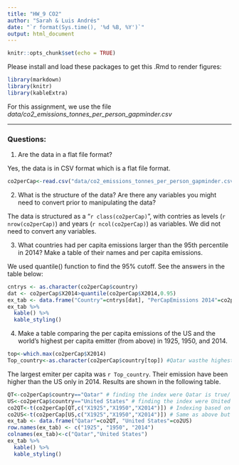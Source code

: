 ```yaml
---
title: "HW_9 CO2"
author: "Sarah & Luis Andrés"
date: "`r format(Sys.time(), '%d %B, %Y')`"
output: html_document
---
```


```r
knitr::opts_chunk$set(echo = TRUE)
```

Please install and load these packages to get this .Rmd to render figures:
```r
library(markdown)
library(knitr)
library(kableExtra)
```

For this assignment, we use the file _data/co2_emissions_tonnes_per_person_gapminder.csv_

***
### Questions:

1. Are the data in a flat file format? 

Yes, the data is in CSV format which is a flat file format. 

```r
co2perCap<-read.csv("data/co2_emissions_tonnes_per_person_gapminder.csv")

```

2. What is the structure of the data?  Are there any variables you might need to convert prior to manipulating the data?

The data is structured as a "`r class(co2perCap)`", with contries as levels (`r nrow(co2perCap)`) and years (`r ncol(co2perCap)`) as variables. We did not need to convert any variables. 

3. What countries had per capita emissions larger than the 95th percentile in 2014? Make a table of their names and per capita emissions. 

We used quantile() function to find the 95% cutoff. See the answers in the table below:
```r
cntrys <- as.character(co2perCap$country)
dat <- co2perCap$X2014>quantile(co2perCap$X2014,0.95)
ex_tab <- data.frame("Country"=cntrys[dat], "PerCapEmissions 2014"=co2perCap$X2014[dat])
ex_tab %>%
  kable() %>%
  kable_styling()
```

4. Make a table comparing the per capita emissions of the US and the world's highest per capita emitter (from above)  in 1925, 1950, and 2014.  

```r
top<-which.max(co2perCap$X2014)
Top_country<-as.character(co2perCap$country[top]) #Qatar wasthe highest emiter in 2014. 
```
The largest emiter per capita was `r Top_country`. Their emission have been higher than the US only in 2014. Results are shown in the following table. 
```r
QT<-co2perCap$country=="Qatar" # finding the index were Qatar is true/
US<-co2perCap$country=="United States" # finding the index were United States is true. 
co2QT<-t(co2perCap[QT,c("X1925","X1950","X2014")]) # Indexing based on the country and year.  The function t() is transpose, so the table can be easily formated
co2US<-t(co2perCap[US,c("X1925","X1950","X2014")]) # Same as above but for US. 
ex_tab <- data.frame("Qatar"=co2QT, "United States"=co2US)
row.names(ex_tab) <- c("1925", "1950", "2014")
colnames(ex_tab)<-c("Qatar","United States")
ex_tab %>%
  kable() %>%
  kable_styling()
```

